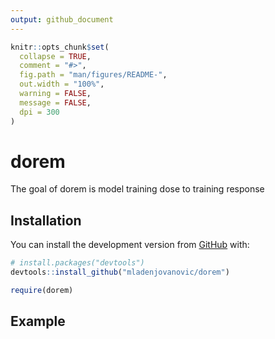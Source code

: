 ```yaml
---
output: github_document
---
```


<!-- README.md is generated from README.Rmd. Please edit that file -->

```r
knitr::opts_chunk$set(
  collapse = TRUE,
  comment = "#>",
  fig.path = "man/figures/README-",
  out.width = "100%",
  warning = FALSE,
  message = FALSE,
  dpi = 300
)
```

# dorem

<!-- badges: start -->
<!-- badges: end -->

The goal of dorem is model training dose to training response

## Installation

You can install the development version from [GitHub](https://github.com/mladenjovanovic/dorem) with:

``` r
# install.packages("devtools")
devtools::install_github("mladenjovanovic/dorem")

require(dorem)
```

## Example

